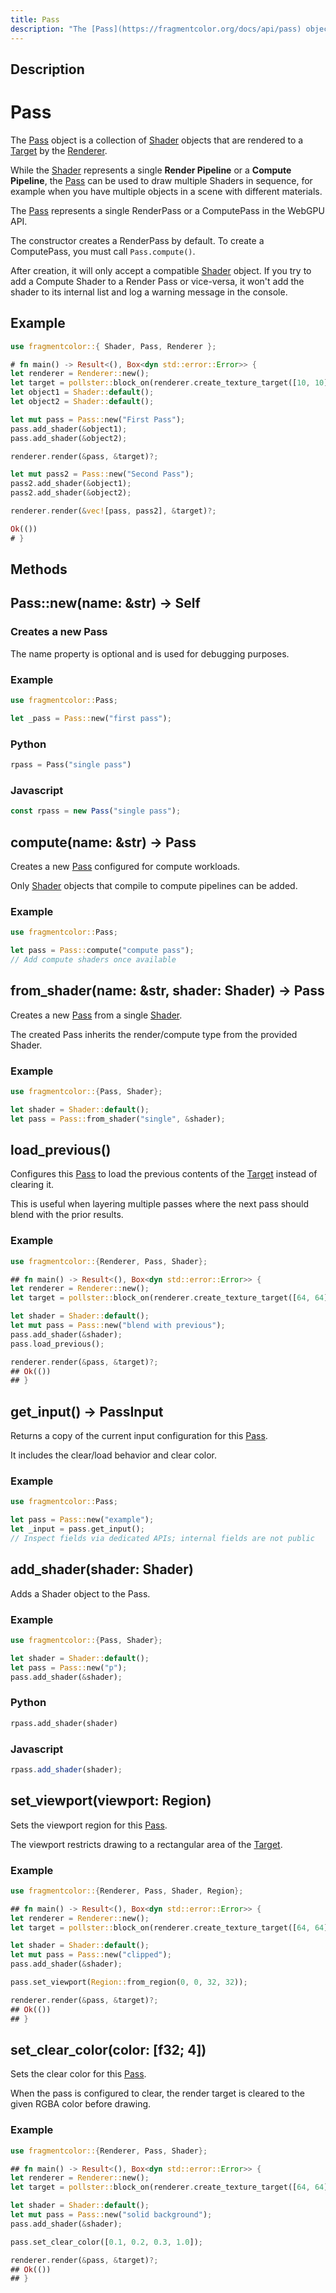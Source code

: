 ```yaml
---
title: Pass
description: "The [Pass](https://fragmentcolor.org/docs/api/pass) object is a collection of [Shader](https://fragmentcolor.org/docs/api/shader) objects that are rendered to a [Target](https://fragmentcolor.org/docs/api/target) by the [Renderer](https://fragmentcolor.org/docs/api/renderer)."
---
```


## Description

# Pass

The [Pass](https://fragmentcolor.org/docs/api/pass) object is a collection of [Shader](https://fragmentcolor.org/docs/api/shader) objects that are rendered to a [Target](https://fragmentcolor.org/docs/api/target) by the [Renderer](https://fragmentcolor.org/docs/api/renderer).

While the [Shader](https://fragmentcolor.org/docs/api/shader) represents a single **Render Pipeline** or a **Compute Pipeline**,
the [Pass](https://fragmentcolor.org/docs/api/pass) can be used to draw multiple Shaders in sequence,
for example when you have multiple objects in a scene with different materials.

The [Pass](https://fragmentcolor.org/docs/api/pass) represents a single RenderPass or a ComputePass in the WebGPU API.

The constructor creates a RenderPass by default. To create a ComputePass, you must call `Pass.compute()`.

After creation, it will only accept a compatible [Shader](https://fragmentcolor.org/docs/api/shader) object. If you try to add a Compute Shader to a Render Pass or vice-versa,
it won't add the shader to its internal list and log a warning message in the console.

## Example

```rust
use fragmentcolor::{ Shader, Pass, Renderer };

# fn main() -> Result<(), Box<dyn std::error::Error>> {
let renderer = Renderer::new();
let target = pollster::block_on(renderer.create_texture_target([10, 10]))?;
let object1 = Shader::default();
let object2 = Shader::default();

let mut pass = Pass::new("First Pass");
pass.add_shader(&object1);
pass.add_shader(&object2);

renderer.render(&pass, &target)?;

let mut pass2 = Pass::new("Second Pass");
pass2.add_shader(&object1);
pass2.add_shader(&object2);

renderer.render(&vec![pass, pass2], &target)?;

Ok(())
# }
```


## Methods

## Pass::new(name: &str) -> Self

### Creates a new Pass

The name property is optional and is used for debugging purposes.

### Example

```rust
use fragmentcolor::Pass;

let _pass = Pass::new("first pass");
```

### Python

```python
rpass = Pass("single pass")
```

### Javascript

```js
const rpass = new Pass("single pass");
```
## compute(name: &str) -> Pass

Creates a new [Pass](https://fragmentcolor.org/docs/api/pass) configured for compute workloads.

Only [Shader](https://fragmentcolor.org/docs/api/shader) objects that compile to compute pipelines can be added.

### Example

```rust
use fragmentcolor::Pass;

let pass = Pass::compute("compute pass");
// Add compute shaders once available
```
## from_shader(name: &str, shader: Shader) -> Pass

Creates a new [Pass](https://fragmentcolor.org/docs/api/pass) from a single [Shader](https://fragmentcolor.org/docs/api/shader).

The created Pass inherits the render/compute type from the provided Shader.

### Example

```rust
use fragmentcolor::{Pass, Shader};

let shader = Shader::default();
let pass = Pass::from_shader("single", &shader);
```
## load_previous()

Configures this [Pass](https://fragmentcolor.org/docs/api/pass) to load the previous contents of the [Target](https://fragmentcolor.org/docs/api/target) instead of clearing it.

This is useful when layering multiple passes where the next pass should blend with the prior results.

### Example

```rust
use fragmentcolor::{Renderer, Pass, Shader};

## fn main() -> Result<(), Box<dyn std::error::Error>> {
let renderer = Renderer::new();
let target = pollster::block_on(renderer.create_texture_target([64, 64]))?;

let shader = Shader::default();
let mut pass = Pass::new("blend with previous");
pass.add_shader(&shader);
pass.load_previous();

renderer.render(&pass, &target)?;
## Ok(())
## }
```
## get_input() -> PassInput

Returns a copy of the current input configuration for this [Pass](https://fragmentcolor.org/docs/api/pass).

It includes the clear/load behavior and clear color.

### Example

```rust
use fragmentcolor::Pass;

let pass = Pass::new("example");
let _input = pass.get_input();
// Inspect fields via dedicated APIs; internal fields are not public
```
## add_shader(shader: Shader)

Adds a Shader object to the Pass.

### Example

```rust
use fragmentcolor::{Pass, Shader};

let shader = Shader::default();
let pass = Pass::new("p");
pass.add_shader(&shader);
```

### Python

```python
rpass.add_shader(shader)
```

### Javascript

```js
rpass.add_shader(shader);
```
## set_viewport(viewport: Region)

Sets the viewport region for this [Pass](https://fragmentcolor.org/docs/api/pass).

The viewport restricts drawing to a rectangular area of the [Target](https://fragmentcolor.org/docs/api/target).

### Example

```rust
use fragmentcolor::{Renderer, Pass, Shader, Region};

## fn main() -> Result<(), Box<dyn std::error::Error>> {
let renderer = Renderer::new();
let target = pollster::block_on(renderer.create_texture_target([64, 64]))?;

let shader = Shader::default();
let mut pass = Pass::new("clipped");
pass.add_shader(&shader);

pass.set_viewport(Region::from_region(0, 0, 32, 32));

renderer.render(&pass, &target)?;
## Ok(())
## }
```
## set_clear_color(color: [f32; 4])

Sets the clear color for this [Pass](https://fragmentcolor.org/docs/api/pass).

When the pass is configured to clear, the render target is cleared to the given RGBA color before drawing.

### Example

```rust
use fragmentcolor::{Renderer, Pass, Shader};

## fn main() -> Result<(), Box<dyn std::error::Error>> {
let renderer = Renderer::new();
let target = pollster::block_on(renderer.create_texture_target([64, 64]))?;

let shader = Shader::default();
let mut pass = Pass::new("solid background");
pass.add_shader(&shader);

pass.set_clear_color([0.1, 0.2, 0.3, 1.0]);

renderer.render(&pass, &target)?;
## Ok(())
## }
```
